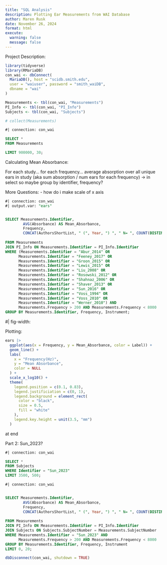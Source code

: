 ```yaml
---
title: "SQL Analysis"
description: Plotting Ear Measurements from WAI Database
author: Maren Rusk
date: November 26, 2024
format: html
execute:
  warning: false
  message: false
---
```


Project Description:



```r
library(tidyverse)
library(RMariaDB)
con_wai <- dbConnect(
  MariaDB(), host = "scidb.smith.edu",
  user = "waiuser", password = "smith_waiDB", 
  dbname = "wai"
)

Measurements <- tbl(con_wai, "Measurements")
PI_Info <- tbl(con_wai, "PI_Info")
Subjects <- tbl(con_wai, "Subjects")

# collect(Measurements)

```

```sql
#| connection: con_wai

SELECT *
FROM Measurements

LIMIT 900000, 30;
```
Calculating Mean Absorbance:

For each study...
  for each frequency...
    average absorption over all unique ears in study
    (aka sum absorption / num ears for each frequency) -> in select
    so maybe group by identifier, frequency? 

More Questions:
- how do i make scale of x axis


```sql
#| connection: con_wai
#| output.var: "ears"


SELECT Measurements.Identifier,
        AVG(Absorbance) AS Mean_Absorbance,
        Frequency,
        CONCAT(AuthorsShortList, " (", Year, ") ", " N= ", COUNT(DISTINCT SubjectNumber, Ear), " ; ", Instrument) AS Label
        
FROM Measurements
JOIN PI_Info ON Measurements.Identifier = PI_Info.Identifier
WHERE (Measurements.Identifier = "Abur_2014" OR
      Measurements.Identifier = "Feeney_2017" OR
      Measurements.Identifier = "Groon_2015" OR
      Measurements.Identifier = "Lewis_2015" OR
      Measurements.Identifier = "Liu_2008" OR
      Measurements.Identifier = "Rosowski_2012" OR
      Measurements.Identifier = "Shahnaz_2006" OR
      Measurements.Identifier = "Shaver_2013" OR
      Measurements.Identifier = "Sun_2016" OR
      Measurements.Identifier = "Voss_1994" OR
      Measurements.Identifier = "Voss_2010" OR
      Measurements.Identifier = "Werner_2010") AND
      Measurements.Frequency > 200 AND Measurements.Frequency < 8000
GROUP BY Measurements.Identifier, Frequency, Instrument;

```

#| fig-width: 

Plotting:
```r


ears |>
  ggplot(aes(x = Frequency, y = Mean_Absorbance, color = Label)) +
  geom_line() +
  labs(
    x = "Frequency(Hz)",
    y = "Mean Absorbance",
    color = NULL
  ) +
  scale_x_log10() +
  theme(
    legend.position = c(0.1, 0.83),
    legend.justificiation = c(0, 1),
    legend.background = element_rect(
      color = "black",
      size = 0.5,
      fill = "white"
    ),
    legend.key.height = unit(3.5, "mm")
  )

```


 at end


Part 2: Sun_2023?

```sql
#| connection: con_wai

SELECT *
FROM Subjects
WHERE Identifier = "Sun_2023"
LIMIT 3500, 500;
```

```sql
#| connection: con_wai


SELECT Measurements.Identifier,
        AVG(Absorbance) AS Mean_Absorbance,
        Frequency,
        CONCAT(AuthorsShortList, " (", Year, ") ", " N= ", COUNT(DISTINCT Measurements.SubjectNumber, Ear), " ; ", Instrument) AS Label
        
FROM Measurements
JOIN PI_Info ON Measurements.Identifier = PI_Info.Identifier 
JOIN Subjects ON Subjects.SubjectNumber = Measurements.SubjectNumber
WHERE Measurements.Identifier = "Sun_2023" AND
      Measurements.Frequency > 200 AND Measurements.Frequency < 8000
GROUP BY Measurements.Identifier, Frequency, Instrument 
LIMIT 0, 20;
```


```r
dbDisconnect(con_wai, shutdown = TRUE)
```

